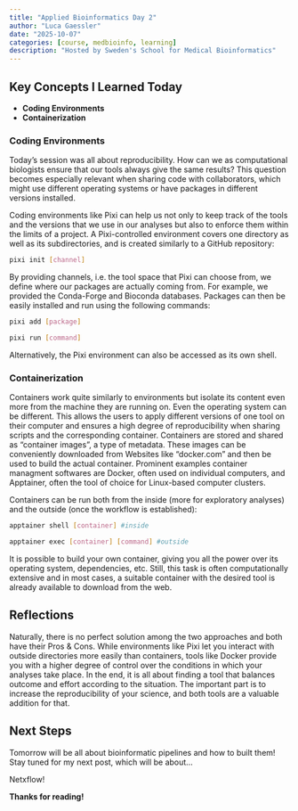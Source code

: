 ```yaml
---
title: "Applied Bioinformatics Day 2"
author: "Luca Gaessler"
date: "2025-10-07"
categories: [course, medbioinfo, learning]
description: "Hosted by Sweden's School for Medical Bioinformatics"
---
```


## Key Concepts I Learned Today

- **Coding Environments**
- **Containerization**

### Coding Environments
Today's session was all about reproducibility. How can we as computational biologists ensure that our tools always give the same results? This question becomes especially relevant when sharing code with collaborators, which might use different operating systems or have packages in different versions installed. 

Coding environments like Pixi can help us not only to keep track of the tools and the versions that we use in our analyses but also to enforce them within the limits of a project. A Pixi-controlled environment covers one directory as well as its subdirectories, and is created similarly to a GitHub repository:

```bash
pixi init [channel]
```

By providing channels, i.e. the tool space that Pixi can choose from, we define where our packages are actually coming from. For example, we provided the Conda-Forge and Bioconda databases. Packages can then be easily installed and run using the following commands:

```bash
pixi add [package]

pixi run [command]
```

Alternatively, the Pixi environment can also be accessed as its own shell. 

### Containerization
Containers work quite similarly to environments but isolate its content even more from the machine they are running on. Even the operating system can be different. This allows the users to apply different versions of one tool on their computer and ensures a high degree of reproducibility when sharing scripts and the corresponding container. Containers are stored and shared as "container images", a type of metadata. These images can be conveniently downloaded from Websites like "docker.com" and then be used to build the actual container. Prominent examples container managment softwares are Docker, often used on individual computers, and Apptainer, often the tool of choice for Linux-based computer clusters.

Containers can be run both from the inside (more for exploratory analyses) and the outside (once the workflow is established):

```bash
apptainer shell [container] #inside

apptainer exec [container] [command] #outside
```

It is possible to build your own container, giving you all the power over its operating system, dependencies, etc. Still, this task is often computationally extensive and in most cases, a suitable container with the desired tool is already available to download from the web.

## Reflections
Naturally, there is no perfect solution among the two approaches and both have their Pros & Cons. While environments like Pixi let you interact with outside directories more easily than containers, tools like Docker provide you with a higher degree of control over the conditions in which your analyses take place. In the end, it is all about finding a tool that balances outcome and effort according to the situation. The important part is to increase the reproducibility of your science, and both tools are a valuable addition for that.

## Next Steps
Tomorrow will be all about bioinformatic pipelines and how to built them! Stay tuned for my next post, which will be about...

Netxflow!

**Thanks for reading!**